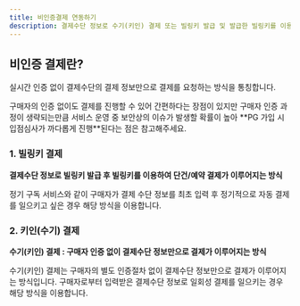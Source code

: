 ```yaml
---
title: 비인증결제 연동하기
description: 결제수단 정보로 수기(키인) 결제 또는 빌링키 발급 및 발급한 빌링키를 이용한 결제를 연동하는 방법을 안내합니다.
---
```




## 비인증 결제란?

실시간 인증 없이 결제수단의 결제 정보만으로 결제를 요청하는 방식을 통칭합니다.

<Hint style="info">
구매자의 인증 없이도 결제를 진행할 수 있어 간편하다는 장점이 있지만 구매자 인증 과정이 생략되는만큼 서비스 운영 중 보안상의 이슈가 발생할 확률이 높아 **PG 가입 시 입점심사가 까다롭게 진행**된다는 점은 참고해주세요.

</Hint>

### 1. 빌링키 결제

**결제수단 정보로 빌링키 발급 후 빌링키를 이용하여 단건/예약 결제가 이루어지는 방식**

정기 구독 서비스와 같이 구매자가 결제 수단 정보를 최초 입력 후 정기적으로 자동 결제를 일으키고 싶은 경우 해당 방식을 이용합니다.

### 2. 키인(수기) 결제

**수기(키인) 결제 : 구매자 인증 없이 결제수단 정보만으로 결제가 이루어지는 방식**

수기(키인) 결제는 구매자의 별도 인증절차 없이 결제수단 정보만으로 결제가 이루어지는 방식입니다. 구매자로부터 입력받은 결제수단 정보로 일회성 결제를 일으키는 경우 해당 방식을 이용합니다.
